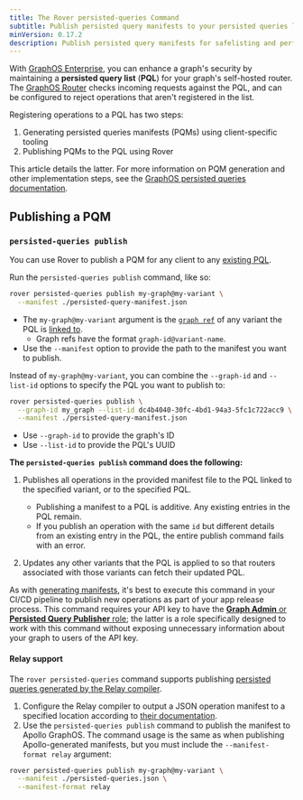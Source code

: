 ```yaml
---
title: The Rover persisted-queries Command
subtitle: Publish persisted query manifests to your persisted queries list
minVersion: 0.17.2
description: Publish persisted query manifests for safelisting and performance optimization by using the Rover CLI persisted-queries command.
---
```



With [GraphOS Enterprise](/graphos/enterprise/), you can enhance a graph's security by maintaining a **persisted query list** (**PQL**) for your graph's self-hosted router. The [GraphOS Router](/router/) checks incoming requests against the PQL, and can be configured to reject operations that aren't registered in the list.

Registering operations to a PQL has two steps:

1. Generating persisted queries manifests (PQMs) using client-specific tooling
2. Publishing PQMs to the PQL using Rover

This article details the latter. For more information on PQM generation and other implementation steps, see the [GraphOS persisted queries documentation](/graphos/operations/persisted-queries).

## Publishing a PQM

### `persisted-queries publish`

<AuthNotice />

You can use Rover to publish a PQM for any client to any [existing PQL](/graphos/operations/persisted-queries#1-pql-creation-and-linking). 

Run the `persisted-queries publish` command, like so:

```bash
rover persisted-queries publish my-graph@my-variant \
  --manifest ./persisted-query-manifest.json
```

- The `my-graph@my-variant` argument is the [`graph ref`](../conventions#graph-refs) of any variant the PQL is [linked to](/graphos/operations/persisted-queries#12-link-the-pql-to-variants).
    - Graph refs have the format `graph-id@variant-name`.
- Use the `--manifest` option to provide the path to the manifest you want to publish.

Instead of `my-graph@my-variant`, you can combine the `--graph-id` and `--list-id` options to specify the PQL you want to publish to:

```bash
rover persisted-queries publish \
  --graph-id my_graph --list-id dc4b4040-30fc-4bd1-94a3-5fc1c722acc9 \
  --manifest ./persisted-query-manifest.json
```

- Use `--graph-id` to provide the graph's ID
- Use `--list-id` to provide the PQL's UUID

**The `persisted-queries publish` command does the following:**

1. Publishes all operations in the provided manifest file to the PQL linked to the specified variant, or to the specified PQL.
    - Publishing a manifest to a PQL is additive. Any existing entries in the PQL remain.
    - If you publish an operation with the same `id` but different details from an existing entry in the PQL, the entire publish command fails with an error.

2. Updates any other variants that the PQL is applied to so that routers associated with those variants can fetch their updated PQL.

As with [generating manifests](/graphos/operations/persisted-queries#31-generate-persisted-query-manifests), it's best to execute this command in your CI/CD pipeline to publish new operations as part of your app release process. This command requires your API key to have the [**Graph Admin** or **Persisted Query Publisher** role](/graphos/org/members#graph-api-key-roles); the latter is a role specifically designed to work with this command without exposing unnecessary information about your graph to users of the API key.

<MinVersion version="0.19.0">

#### Relay support

</MinVersion>

The `rover persisted-queries` command supports publishing [persisted queries generated by the Relay compiler](https://relay.dev/docs/guides/persisted-queries/#local-persisted-queries).

1. Configure the Relay compiler to output a JSON operation manifest to a specified location according to [their documentation](https://relay.dev/docs/guides/persisted-queries/#local-persisted-queries).
1. Use the `persisted-queries publish` command to publish the manifest to Apollo GraphOS. The command usage is the same as when publishing Apollo-generated manifests, but you must include the `--manifest-format relay` argument:

```bash
rover persisted-queries publish my-graph@my-variant \
  --manifest ./persisted-queries.json \
  --manifest-format relay
```
